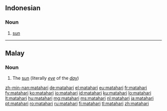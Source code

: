 {{also|Mata Hari}}
==Indonesian==
{{wikipedia|lang=id}}
===Noun===
{{head|id|noun}}
# [[sun]]
----
==Malay==

===Noun===
{{head|ms|noun}}

# The [[sun]] (literally ''[[eye]]'' of the ''[[day]]'')

[[zh-min-nan:matahari]]
[[de:matahari]]
[[el:matahari]]
[[eu:matahari]]
[[fr:matahari]]
[[fy:matahari]]
[[ko:matahari]]
[[io:matahari]]
[[id:matahari]]
[[ku:matahari]]
[[lo:matahari]]
[[lt:matahari]]
[[hu:matahari]]
[[mg:matahari]]
[[ms:matahari]]
[[nl:matahari]]
[[ja:matahari]]
[[pt:matahari]]
[[ro:matahari]]
[[ru:matahari]]
[[fi:matahari]]
[[tl:matahari]]
[[zh:matahari]]
